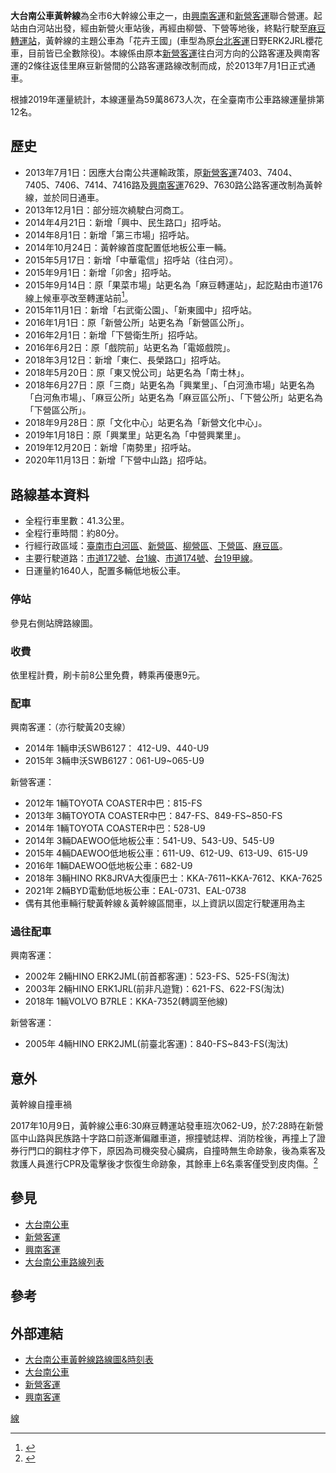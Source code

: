 {{Infobox Bus Route
| image= 
| number= 大台南公車黃幹線
| operator=[[興南客運|興南客運]]、[[新營客運|新營客運]]
| garage=
| length= 41.3公里
| time= 白河－麻豆轉運站：約80分<br/>白河－新營：約25分<br/>新營－麻豆轉運站：約55分
| start= [[白河區|白河]]
| via= 下秀祐<br/>蘭花園區<br/>[[烏樹林糖廠|烏樹林]]<br/>安溪寮<br/>[[臺南市立新營文化中心|新營文化中心]]<br/>[[新營車站|新營車站（新營站）]]<br/>[[柳營車站|柳營火車站]]<br/>龜子港<br/>麻豆寮<br/>[[下營區|下營]]<br/>中營<br/>麻豆代天府
| end= [[麻豆轉運站|麻豆轉運站]]
| level= 白河站：5:50~22:10<br/>新營站：5:50~21:40<br/>麻豆轉運站：6:00~22:40
| frequency= 區間車尖峰10~25分一班<br/>區間車離峰30分一班<br/>全程車尖峰30~40分一班<br/>全程車離峰50~70分一班<br/>20時後間距為75~160分一班
| frequency1= 
| Other_route=
| compete=
| vehicle= 
| Fare= 依里程計費
| bgcolor= Yellow
| fontcolor= Black
}}
'''大台南公車黃幹線'''為全市6大幹線公車之一，由[[興南客運|興南客運]]和[[新營客運|新營客運]]聯合營運。起站由白河站出發，經由新營火車站後，再經由柳營、下營等地後，終點行駛至[[麻豆轉運站|麻豆轉運站]]，黃幹線的主題公車為「花卉王國」(車型為原[[台北客運|台北客運]]日野ERK2JRL櫻花車，目前皆已全數除役)。本線係由原本[[新營客運|新營客運]]往白河方向的公路客運及興南客運的2條往返佳里麻豆新營間的公路客運路線改制而成，於2013年7月1日正式通車。

根據2019年運量統計，本線運量為59萬8673人次，在全臺南市公車路線運量排第12名。 

==歷史==
*2013年7月1日：因應大台南公共運輸政策，原[[新營客運|新營客運]]7403、7404、7405、7406、7414、7416路及[[興南客運|興南客運]]7629、7630路公路客運改制為黃幹線，並於同日通車。
*2013年12月1日：部分班次繞駛白河商工。
*2014年4月21日：新增「興中、民生路口」招呼站。
*2014年8月1日：新增「第三市場」招呼站。
*2014年10月24日：黃幹線首度配置低地板公車一輛。
*2015年5月17日：新增「中華電信」招呼站（往白河）。
*2015年9月1日：新增「卯舍」招呼站。
*2015年9月14日：原「果菜市場」站更名為「麻豆轉運站」，起訖點由市道176線上候車亭改至轉運站前<ref>{{Cite web |url=https://news.ltn.com.tw/news/local/paper/915655 |title=麻豆轉運站啟用 2客運短程離峰免費 |access-date=2020-10-24 |archive-date=2019-02-04 |archive-url=https://web.archive.org/web/20190204131418/http://news.ltn.com.tw/news/local/paper/915655 |dead-url=no }}</ref>。
*2015年11月1日：新增「右武衛公園」、「新東國中」招呼站。
*2016年1月1日：原「新營公所」站更名為「新營區公所」。
*2016年2月1日：新增「下營衛生所」招呼站。
*2016年6月2日：原「戲院前」站更名為「電姬戲院」。 
*2018年3月12日：新增「東仁、長榮路口」招呼站。
*2018年5月20日：原「東又悅公司」站更名為「南士林」。
*2018年6月27日：原「三商」站更名為「興業里」、「白河漁市場」站更名為「白河魚市場」、「麻豆公所」站更名為「麻豆區公所」、「下營公所」站更名為「下營區公所」。
*2018年9月28日：原「文化中心」站更名為「新營文化中心」。
*2019年1月18日：原「興業里」站更名為「中營興業里」。
*2019年12月20日：新增「南勢里」招呼站。
*2020年11月13日：新增「下營中山路」招呼站。

==路線基本資料==
*全程行車里數：41.3公里。
*全程行車時間：約80分。
*行經行政區域：[[臺南市|臺南市]][[白河區|白河區]]、[[新營區|新營區]]、[[柳營區|柳營區]]、[[下營區|下營區]]、[[麻豆區|麻豆區]]。
*主要行駛道路：[[市道172號|市道172號]]、[[台1線|台1線]]、[[市道174號|市道174號]]、[[台19線#甲線|台19甲線]]。
*日運量約1640人，配置多輛低地板公車。

===停站===
參見右側站牌路線圖。
{{BS-map
|title=大台南公車黃幹線站牌
|legend=0
|lua=1
|map=
KBHFa~~'''白河站'''
KRW+l\KRWgr\
BHF\STR\~~白河商工（部分班次）
KRWl\KRWg+r\
BHF~~白河魚市場
BHF~~白河加油站
uBHF~~頂秀祐
uBHF~~下秀祐
BHF~~營房
uBHF~~蘭花園區
uBHF~~[[烏樹林糖廠|烏樹林]]
BHF~~安溪寮
BHF~~市場前
BHF~~頂安社區
BHF~~南安溪寮
uBHF~~土庫里
uBHF~~卯舍
uBHF~~[[新營客運|新營客運]]管理中心
uBHF~~東仁、長榮路口
uBHF~~東興、長榮路口
uBHF~~東興國宅
uBHF~~新東國中
uBHF~~台南市農會
uBHF~~新營區公所
uBHF~~新營文化中心
uBHF~~新營國小
uBHF~~第三市場
uBHF~~[[File:ROC_Taiwan_Railways_Administration_Logo.svg|20px]] '''新營站'''
uBHF~~中營興業里
uBHF~~中山路
uBHF~~第一市場
uBHF~~真武殿
uBHF~~南光中學
BHF~~副產
BHF~~試驗所
uBHF~~柳營[[奇美醫院|奇美醫院]]
uBHF~~鳳和中學
uBHF~~[[File:ROC_Taiwan_Railways_Administration_Logo.svg|20px]] '''[[柳營車站|柳營火車站]]'''
uBHF~~中華電信
uBHF~~[[柳營區|柳營]]
uBHF~~新榮中學
uBHF~~南士林
BHF~~嘉南駕訓班
BHF~~龜仔港
uBHF~~麻豆寮
uBHF~~洲子
uBHF~~嘉鴻公司
BHF~~下營國中
BHF~~農會超市
BHF~~[[下營區|下營區]]公所
BHF~~下營廟前
BHF~~下營衛生所
BHF~~給水站
BHF~~下營中山路
BHF~~右武衛公園
uBHF~~中營路口
uBHF~~中營
BHF~~五王廟前
BHF~~南勢里
BHF~~[[麻豆區|麻豆區]]公所
BHF~~興中民生路口
BHF~~一商前
BHF~~電姬戲院
BHF~~圓環
BHF~~小埤頭
BHF~~[[新樓醫院|新樓醫院]]
KBHFe~~'''[[麻豆轉運站|麻豆轉運站]]'''
}}

===收費===
依里程計費，刷卡前8公里免費，轉乘再優惠9元。

===配車===
興南客運：（亦行駛黃20支線）
*2014年 1輛申沃SWB6127： 412-U9、440-U9
*2015年 3輛申沃SWB6127：061-U9~065-U9
新營客運：
*2012年 1輛TOYOTA COASTER中巴：815-FS
*2013年 3輛TOYOTA COASTER中巴：847-FS、849-FS~850-FS
*2014年 1輛TOYOTA COASTER中巴：528-U9
*2014年 3輛DAEWOO低地板公車：541-U9、543-U9、545-U9
*2015年 4輛DAEWOO低地板公車：611-U9、612-U9、613-U9、615-U9
*2016年 1輛DAEWOO低地板公車：682-U9
*2018年 3輛HINO RK8JRVA大復康巴士：KKA-7611~KKA-7612、KKA-7625
*2021年 2輛BYD電動低地板公車：EAL-0731、EAL-0738
*偶有其他車輛行駛黃幹線＆黃幹線區間車，以上資訊以固定行駛運用為主

===過往配車===
興南客運：
*2002年 2輛HINO ERK2JML(前首都客運)：523-FS、525-FS(淘汰)
*2003年 2輛HINO ERK1JRL(前非凡遊覽)：621-FS、622-FS(淘汰)
*2018年 1輛VOLVO B7RLE：KKA-7352(轉調至他線)

新營客運：
*2005年 4輛HINO ERK2JML(前臺北客運)：840-FS~843-FS(淘汰)

==意外==
;黃幹線自撞車禍
2017年10月9日，黃幹線公車6:30麻豆轉運站發車班次062-U9，於7:28時在新營區中山路與民族路十字路口前逐漸偏離車道，擦撞號誌桿、消防栓後，再撞上了證券行門口的鋼柱才停下，原因為司機突發心臟病，自撞時無生命跡象，後為乘客及救護人員進行CPR及電擊後才恢復生命跡象，其餘車上6名乘客僅受到皮肉傷。<ref>{{Cite web |url=http://m.cna.com.tw/news/asoc/201710090162.aspx |title=新營區 公車撞兆豐證券騎樓7傷 司機傷勢嚴重 |accessdate=2017-10-13 |archive-date=2017-10-13 |archive-url=https://web.archive.org/web/20171013224607/http://m.cna.com.tw/news/asoc/201710090162.aspx |dead-url=no }}</ref>

==參見==
*[[大台南公車|大台南公車]]
*[[新營客運|新營客運]]
*[[興南客運|興南客運]]
*[[大台南公車路線列表|大台南公車路線列表]]

==參考==
<references />

==外部連結==
*[https://busmap.tainan.gov.tw/ebus/pathInfo.jsp?pathId=1500&locale=zh_TW 大台南公車黃幹線路線圖&時刻表] {{Wayback|url=https://busmap.tainan.gov.tw/ebus/pathInfo.jsp?pathId=1500&locale=zh_TW |date=20210602213205 }}
*[https://2384.tainan.gov.tw/NewTNBusWeb/ 大台南公車] {{Wayback|url=https://2384.tainan.gov.tw/NewTNBusWeb/ |date=20191216121549 }}
*[http://www.singing168.com.tw/index2.asp 新營客運] {{Wayback|url=http://www.singing168.com.tw/index2.asp |date=20201030015149 }} 
*[http://www.snbus.com.tw/ 興南客運] {{Wayback|url=http://www.snbus.com.tw/ |date=20150404231434 }}

{{大台南公車}}

[[Category:台南市公車|線]]